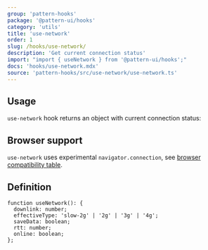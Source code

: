 ```yaml
---
group: 'pattern-hooks'
package: '@pattern-ui/hooks'
category: 'utils'
title: 'use-network'
order: 1
slug: /hooks/use-network/
description: 'Get current connection status'
import: "import { useNetwork } from '@pattern-ui/hooks';"
docs: 'hooks/use-network.mdx'
source: 'pattern-hooks/src/use-network/use-network.ts'
---
```



## Usage

`use-network` hook returns an object with current connection status:

<Demo data={HooksDemos.useNetworkDemo} />

## Browser support

`use-network` uses experimental `navigator.connection`, see [browser compatibility table](https://developer.mozilla.org/en-US/docs/Web/API/Navigator/connection#browser_compatibility).

## Definition

```tsx
function useNetwork(): {
  downlink: number;
  effectiveType: 'slow-2g' | '2g' | '3g' | '4g';
  saveData: boolean;
  rtt: number;
  online: boolean;
};
```
